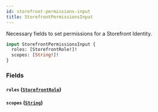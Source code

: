 ```yaml
---
id: storefront-permissions-input
title: StorefrontPermissionsInput
---
```



Necessary fields to set permissions for a Storefront Identity.


```graphql
input StorefrontPermissionsInput {
  roles: [StorefrontRole!]!
  scopes: [String!]!
}
```


### Fields

#### `roles` ([`StorefrontRole`](/developers/demandhq-apis/demand-api/graphql/reference/enums/storefront-role))




#### `scopes` ([`String`](/developers/demandhq-apis/demand-api/graphql/reference/scalars/string))






